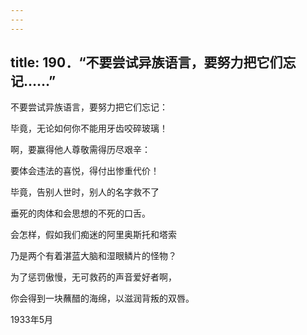 ```yaml
---
---
---
```

title: 190．“不要尝试异族语言，要努力把它们忘记……”
---




不要尝试异族语言，要努力把它们忘记：

毕竟，无论如何你不能用牙齿咬碎玻璃！

啊，要赢得他人尊敬需得历尽艰辛：

要体会违法的喜悦，得付出惨重代价！

毕竟，告别人世时，别人的名字救不了

垂死的肉体和会思想的不死的口舌。

会怎样，假如我们痴迷的阿里奥斯托和塔索

乃是两个有着湛蓝大脑和湿眼鳞片的怪物？

为了惩罚傲慢，无可救药的声音爱好者啊，

你会得到一块蘸醋的海绵，以滋润背叛的双唇。

1933年5月